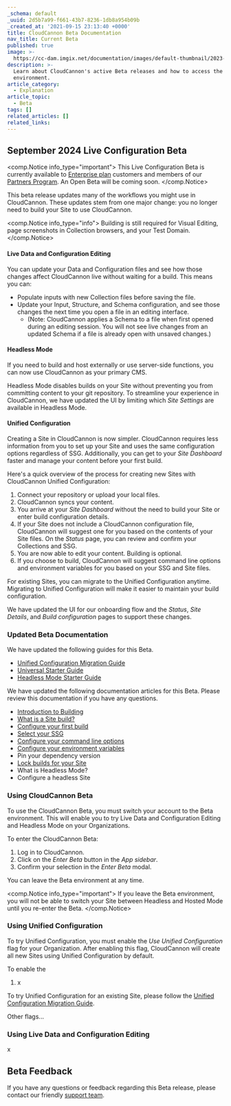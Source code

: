 ```yaml
---
_schema: default
_uuid: 2d5b7a99-f661-43b7-8236-1db8a954b09b
_created_at: '2021-09-15 23:13:40 +0000'
title: CloudCannon Beta Documentation
nav_title: Current Beta
published: true
image: >-
  https://cc-dam.imgix.net/documentation/images/default-thumbnail/2023-Q4/CloudCannon-Documentation-Thumbnail.png
description: >-
  Learn about CloudCannon's active Beta releases and how to access the Beta
  environment.
article_category:
  - Explanation
article_topic:
  - Beta
tags: []
related_articles: []
related_links:
---
```

## September 2024 Live Configuration Beta

<comp.Notice info_type="important">
  This Live Configuration Beta is currently available to [Enterprise plan](/pricing/) customers and members of our [Partners Program](/partner-program/). An Open Beta will be coming soon.
</comp.Notice>

This beta release updates many of the workflows you might use in CloudCannon. These updates stem from one major change: you no longer need to build your Site to use CloudCannon.

<comp.Notice info_type="info">
  Building is still required for Visual Editing, page screenshots in Collection browsers, and your Test Domain.
</comp.Notice>

#### Live Data and Configuration Editing

You can update your Data and Configuration files and see how those changes affect CloudCannon live without waiting for a build. This means you can:

* Populate inputs with new Collection files before saving the file.
* Update your Input, Structure, and Schema configuration, and see those changes the next time you open a file in an editing interface.
  * (Note: CloudCannon applies a Schema to a file when first opened during an editing session. You will not see live changes from an updated Schema if a file is already open with unsaved changes.)

#### Headless Mode

If you need to build and host externally or use server-side functions, you can now use CloudCannon as your primary CMS.

Headless Mode disables builds on your Site without preventing you from committing content to your git repository. To streamline your experience in CloudCannon, we have updated the UI by limiting which *Site Settings* are available in Headless Mode.

#### Unified Configuration

Creating a Site in CloudCannon is now simpler. CloudCannon requires less information from you to set up your Site and uses the same configuration options regardless of SSG. Additionally, you can get to your *Site Dashboard* faster and manage your content before your first build.

Here's a quick overview of the process for creating new Sites with CloudCannon Unified Configuration:

1. Connect your repository or upload your local files.
2. CloudCannon syncs your content.
3. You arrive at your *Site Dashboard* without the need to build your Site or enter build configuration details.
4. If your Site does not include a CloudCannon configuration file, CloudCannon will suggest one for you based on the contents of your Site files. On the *Status* page, you can review and confirm your Collections and SSG.
5. You are now able to edit your content. Building is optional.
6. If you choose to build, CloudCannon will suggest command line options and environment variables for you based on your SSG and Site files.

For existing Sites, you can migrate to the Unified Configuration anytime. Migrating to Unified Configuration will make it easier to maintain your build configuration.

We have updated the UI for our onboarding flow and the *Status*, *Site Details*, and *Build configuration* pages to support these changes.

### Updated Beta Documentation

We have updated the following guides for this Beta.

* <a href="/documentation/guides/unified-configuration-migration-guide/" target="_blank" rel="noopener">Unified Configuration Migration Guide</a>
* [Universal Starter Guide](/documentation/guides/universal-starter-guide/)
* [Headless Mode Starter Guide](/documentation/guides/headless-starter-guide/)

We have updated the following documentation articles for this Beta. Please review this documentation if you have any questions.

* <a href="/documentation/articles/introduction-to-building/" target="_blank" rel="noopener">Introduction to Building</a>
* <a href="/documentation/articles/what-is-a-site-build/" target="_blank" rel="noopener">What is a Site build?</a>
* [Configure your first build](/documentation/articles/configure-your-first-build/)
* <a href="/documentation/articles/select-your-ssg/" target="_blank" rel="noopener">Select your SSG</a>
* <a href="/documentation/articles/configure-your-command-line-options/" target="_blank" rel="noopener">Configure your command line options</a>
* <a href="/documentation/articles/configure-your-environment-variables/" target="_blank" rel="noopener">Configure your environment variables</a>
* Pin your dependency version
* [Lock builds for your Site](/documentation/articles/lock-builds-for-your-site/)
* What is Headless Mode?
* Configure a headless Site

### Using CloudCannon Beta

To use the CloudCannon Beta, you must switch your account to the Beta environment. This will enable you to try Live Data and Configuration Editing and Headless Mode on your Organizations.

To enter the CloudCannon Beta:

1. Log in to CloudCannon.
2. Click on the *Enter Beta* button in the *App sidebar*.
3. Confirm your selection in the *Enter Beta* modal.

You can leave the Beta environment at any time.

<comp.Notice info_type="important">
  If you leave the Beta environment, you will not be able to switch your Site between Headless and Hosted Mode until you re-enter the Beta.
</comp.Notice>

### Using Unified Configuration

To try Unified Configuration, you must enable the *Use Unified Configuration* flag for your Organization. After enabling this flag, CloudCannon will create all new Sites using Unified Configuration by default.

To enable the

1. x

To try Unified Configuration for an existing Site, please follow the <a href="/documentation/guides/unified-configuration-migration-guide/" target="_blank" rel="noopener">Unified Configuration Migration Guide</a>.

Other flags...

### Using Live Data and Configuration Editing

x

## Beta Feedback

If you have any questions or feedback regarding this Beta release, please contact our friendly [support team](/support/).